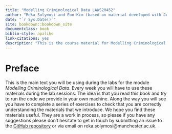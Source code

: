 ```yaml
--- 
title: "Modelling Criminological Data LAWS20452"
author: "Reka Solymosi and Eon Kim (based on material developed with Juanjo Medina"
date: "`r Sys.Date()`"
site: bookdown::bookdown_site
documentclass: book
biblio-style: apalike
link-citations: yes
description: "This is the course material for Modelling Criminological Data LAWS20452."
---
```


# Preface {-}

This is the main text you will be using during the labs for the module *Modelling Criminological Data*. Every week you will have to use these materials during the lab sessions. The idea is that you read this book and try to run the code we provide in your own machine. Along the way you will see you have to complete a series of exercises to check that you are correctly understanding the materials that we introduce. We hope you find these materials useful. They are a work in process, so please if you have any suggestions please don't hesitate to get in touch by submitting an issue to the [GitHub repository](https://github.com/maczokni/modelling_book) or via email on reka.solymosi@manchester.ac.uk.

